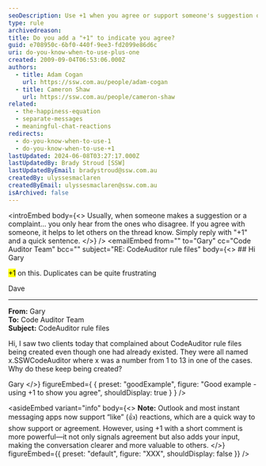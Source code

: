 ```yaml
---
seoDescription: Use +1 when you agree or support someone's suggestion or idea on a thread to show your endorsement and encourage others to do the same.
type: rule
archivedreason:
title: Do you add a "+1" to indicate you agree?
guid: e708950c-6bf0-440f-9ee3-fd2099e86d6c
uri: do-you-know-when-to-use-plus-one
created: 2009-09-04T06:53:06.000Z
authors:
  - title: Adam Cogan
    url: https://ssw.com.au/people/adam-cogan
  - title: Cameron Shaw
    url: https://ssw.com.au/people/cameron-shaw
related:
  - the-happiness-equation
  - separate-messages
  - meaningful-chat-reactions
redirects:
  - do-you-know-when-to-use-1
  - do-you-know-when-to-use-+1
lastUpdated: 2024-06-08T03:27:17.000Z
lastUpdatedBy: Brady Stroud [SSW]
lastUpdatedByEmail: bradystroud@ssw.com.au
createdBy: ulyssesmaclaren
createdByEmail: ulyssesmaclaren@ssw.com.au
isArchived: false
---
```


<introEmbed
  body={<>
Usually, when someone makes a suggestion or a complaint... you only hear from the ones who disagree. If you agree with someone, it helps to let others on the thread know. Simply reply with "+1" and a quick sentence.
  </>}
/>
<emailEmbed
  from=""
  to="Gary"
  cc="Code Auditor Team"
  bcc=""
  subject="RE: CodeAuditor rule files"
  body={<>
    ## Hi Gary

<mark>+1</mark> on this. Duplicates can be quite frustrating

Dave

---

**From:** Gary\
**To:** Code Auditor Team\
**Subject:** CodeAuditor rule files

Hi, I saw two clients today that complained about CodeAuditor rule files being created even though one had already existed. They were all named x.SSWCodeAuditor where x was a number from 1 to 13 in one of the cases. Why do these keep being created?

Gary
  </>}
  figureEmbed={ {
    preset: "goodExample",
    figure: "Good example - using +1 to show you agree",
    shouldDisplay: true
  } }
/>

<asideEmbed
  variant="info"
  body={<>
    **Note:** Outlook and most instant messaging apps now support “like” (👍) reactions, which are a quick way to show support or agreement. However, using +1 with a short comment is more powerful—it not only signals agreement but also adds your input, making the conversation clearer and more valuable to others.
  </>}
  figureEmbed={{
    preset: "default",
    figure: "XXX",
    shouldDisplay: false
  }}
/>
